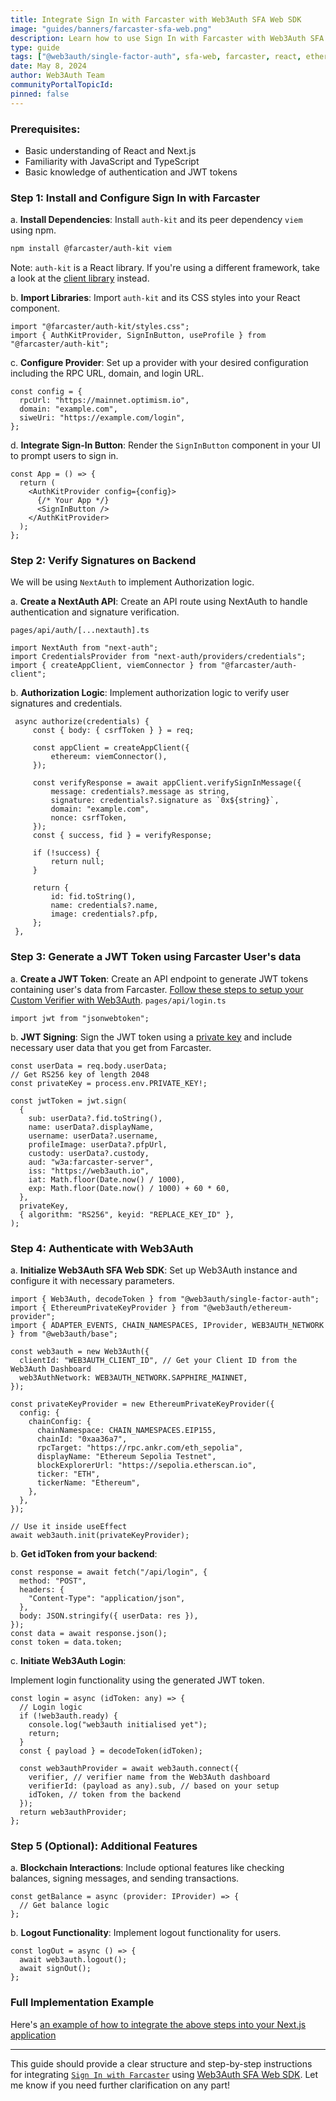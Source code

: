 ```yaml
---
title: Integrate Sign In with Farcaster with Web3Auth SFA Web SDK
image: "guides/banners/farcaster-sfa-web.png"
description: Learn how to use Sign In with Farcaster with Web3Auth SFA Web SDK
type: guide
tags: ["@web3auth/single-factor-auth", sfa-web, farcaster, react, ethereum, next.js]
date: May 8, 2024
author: Web3Auth Team
communityPortalTopicId:
pinned: false
---
```



<SEO
  title="Integrate Sign In with Farcaster with Web3Auth SFA Web SDK"
  description="Learn how to use Sign In with Farcaster with Web3Auth SFA Web SDK"
  image="https://web3auth.io/docs/guides/banners/farcaster-sfa-web.png"
  slug="/guides/farcaster-sfa-web"
/>

### Prerequisites:

- Basic understanding of React and Next.js
- Familiarity with JavaScript and TypeScript
- Basic knowledge of authentication and JWT tokens

### Step 1: Install and Configure Sign In with Farcaster

a. **Install Dependencies**: Install `auth-kit` and its peer dependency `viem` using npm.

```bash
npm install @farcaster/auth-kit viem
```

Note: `auth-kit` is a React library. If you're using a different framework, take a look at the
[client library](https://docs.farcaster.xyz/auth-kit/client/introduction) instead.

b. **Import Libraries**: Import `auth-kit` and its CSS styles into your React component.

```tsx
import "@farcaster/auth-kit/styles.css";
import { AuthKitProvider, SignInButton, useProfile } from "@farcaster/auth-kit";
```

c. **Configure Provider**: Set up a provider with your desired configuration including the RPC URL,
domain, and login URL.

```tsx
const config = {
  rpcUrl: "https://mainnet.optimism.io",
  domain: "example.com",
  siweUri: "https://example.com/login",
};
```

d. **Integrate Sign-In Button**: Render the `SignInButton` component in your UI to prompt users to
sign in.

```tsx
const App = () => {
  return (
    <AuthKitProvider config={config}>
      {/* Your App */}
      <SignInButton />
    </AuthKitProvider>
  );
};
```

### Step 2: Verify Signatures on Backend

We will be using `NextAuth` to implement Authorization logic.

a. **Create a NextAuth API**: Create an API route using NextAuth to handle authentication and
signature verification.

`pages/api/auth/[...nextauth].ts`

```tsx
import NextAuth from "next-auth";
import CredentialsProvider from "next-auth/providers/credentials";
import { createAppClient, viemConnector } from "@farcaster/auth-client";
```

b. **Authorization Logic**: Implement authorization logic to verify user signatures and credentials.

```tsx
 async authorize(credentials) {
     const { body: { csrfToken } } = req;

     const appClient = createAppClient({
         ethereum: viemConnector(),
     });

     const verifyResponse = await appClient.verifySignInMessage({
         message: credentials?.message as string,
         signature: credentials?.signature as `0x${string}`,
         domain: "example.com",
         nonce: csrfToken,
     });
     const { success, fid } = verifyResponse;

     if (!success) {
         return null;
     }

     return {
         id: fid.toString(),
         name: credentials?.name,
         image: credentials?.pfp,
     };
 },
```

### Step 3: Generate a JWT Token using Farcaster User's data

a. **Create a JWT Token**: Create an API endpoint to generate JWT tokens containing user's data from
Farcaster.
[Follow these steps to setup your Custom Verifier with Web3Auth](https://web3auth.io/docs/auth-provider-setup/byo-jwt-provider#set-up-custom-jwt-verifier).
`pages/api/login.ts`

```tsx
import jwt from "jsonwebtoken";
```

b. **JWT Signing**: Sign the JWT token using a
[private key](https://web3auth.io/docs/auth-provider-setup/byo-jwt-provider#using-rsa-for-jwt-signing)
and include necessary user data that you get from Farcaster.

```tsx
const userData = req.body.userData;
// Get RS256 key of length 2048
const privateKey = process.env.PRIVATE_KEY!;

const jwtToken = jwt.sign(
  {
    sub: userData?.fid.toString(),
    name: userData?.displayName,
    username: userData?.username,
    profileImage: userData?.pfpUrl,
    custody: userData?.custody,
    aud: "w3a:farcaster-server",
    iss: "https://web3auth.io",
    iat: Math.floor(Date.now() / 1000),
    exp: Math.floor(Date.now() / 1000) + 60 * 60,
  },
  privateKey,
  { algorithm: "RS256", keyid: "REPLACE_KEY_ID" },
);
```

### Step 4: Authenticate with Web3Auth

a. **Initialize Web3Auth SFA Web SDK**: Set up Web3Auth instance and configure it with necessary
parameters.

```tsx
import { Web3Auth, decodeToken } from "@web3auth/single-factor-auth";
import { EthereumPrivateKeyProvider } from "@web3auth/ethereum-provider";
import { ADAPTER_EVENTS, CHAIN_NAMESPACES, IProvider, WEB3AUTH_NETWORK } from "@web3auth/base";

const web3auth = new Web3Auth({
  clientId: "WEB3AUTH_CLIENT_ID", // Get your Client ID from the Web3Auth Dashboard
  web3AuthNetwork: WEB3AUTH_NETWORK.SAPPHIRE_MAINNET,
});

const privateKeyProvider = new EthereumPrivateKeyProvider({
  config: {
    chainConfig: {
      chainNamespace: CHAIN_NAMESPACES.EIP155,
      chainId: "0xaa36a7",
      rpcTarget: "https://rpc.ankr.com/eth_sepolia",
      displayName: "Ethereum Sepolia Testnet",
      blockExplorerUrl: "https://sepolia.etherscan.io",
      ticker: "ETH",
      tickerName: "Ethereum",
    },
  },
});

// Use it inside useEffect
await web3auth.init(privateKeyProvider);
```

b. **Get idToken from your backend**:

```tsx
const response = await fetch("/api/login", {
  method: "POST",
  headers: {
    "Content-Type": "application/json",
  },
  body: JSON.stringify({ userData: res }),
});
const data = await response.json();
const token = data.token;
```

c. **Initiate Web3Auth Login**:

Implement login functionality using the generated JWT token.

```tsx
const login = async (idToken: any) => {
  // Login logic
  if (!web3auth.ready) {
    console.log("web3auth initialised yet");
    return;
  }
  const { payload } = decodeToken(idToken);

  const web3authProvider = await web3auth.connect({
    verifier, // verifier name from the Web3Auth dashboard
    verifierId: (payload as any).sub, // based on your setup
    idToken, // token from the backend
  });
  return web3authProvider;
};
```

### Step 5 (Optional): Additional Features

a. **Blockchain Interactions**: Include optional features like checking balances, signing messages,
and sending transactions.

```tsx
const getBalance = async (provider: IProvider) => {
  // Get balance logic
};
```

b. **Logout Functionality**: Implement logout functionality for users.

```tsx
const logOut = async () => {
  await web3auth.logout();
  await signOut();
};
```

### Full Implementation Example

Here's
[an example of how to integrate the above steps into your Next.js application](https://github.com/shahbaz17/farcaster-next-w3a)

---

This guide should provide a clear structure and step-by-step instructions for integrating
[`Sign In with Farcaster`](https://docs.farcaster.xyz/auth-kit/installation) using
[Web3Auth SFA Web SDK](https://web3auth.io/docs/sdk/core-kit/sfa-web). Let me know if you need
further clarification on any part!
